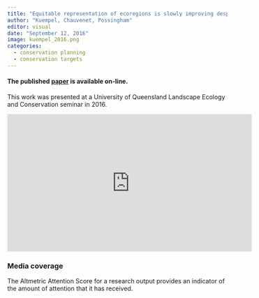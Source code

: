 ```yaml
---
title: "Equitable representation of ecoregions is slowly improving despite strategic planning shortfalls"
author: "Kuempel, Chauvenet, Possingham"
editor: visual
date: "September 12, 2016"
image: kuempel_2016.png
categories:
  - conservation planning
  - conservation targets
---
```


#### The published [paper](https://conbio.onlinelibrary.wiley.com/doi/full/10.1111/conl.12298) is available on-line.


This work was presented at a University of Queensland Landscape Ecology and Conservation seminar in 2016.

<iframe width="560" height="315" src="https://www.youtube.com/embed/YkHjcPXxAa4" title="YouTube video player" frameborder="0" allow="accelerometer; autoplay; clipboard-write; encrypted-media; gyroscope; picture-in-picture" allowfullscreen></iframe>

### Media coverage

The Altmetric Attention Score for a research output provides an indicator of the amount of attention that it has received.

```{=html}
<script type="text/javascript" src="https://d1bxh8uas1mnw7.cloudfront.net/assets/embed.js"></script>
```
::: {.altmetric-embed data-badge-type="medium-donut" data-badge-details="right" data-doi="10.1111/conl.12298"}
:::
